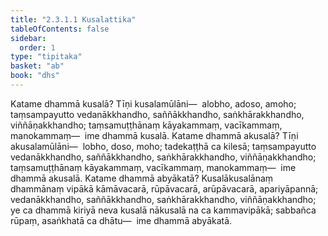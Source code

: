 ```yaml
---
title: "2.3.1.1 Kusalattika"
tableOfContents: false
sidebar:
  order: 1
type: "tipitaka"
basket: "ab"
book: "dhs"
---
```



<DynamicBreadcrumb />

<Division number="985" book="dhs">

<Paragraph number="1650" book="dhs">
Katame dhammā kusalā? Tīṇi kusalamūlāni—  alobho, adoso, amoho; taṃsampayutto vedanākkhandho, saññākkhandho, saṅkhārakkhandho, viññāṇakkhandho; taṃsamuṭṭhānaṃ kāyakammaṃ, vacīkammaṃ, manokammaṃ—  ime dhammā kusalā.
</Paragraph>

</Division>
<Division number="986" book="dhs">

<Paragraph number="1651" book="dhs">
Katame dhammā akusalā? Tīṇi akusalamūlāni—  lobho, doso, moho; tadekaṭṭhā ca kilesā; taṃsampayutto vedanākkhandho, saññākkhandho, saṅkhārakkhandho, viññāṇakkhandho; taṃsamuṭṭhānaṃ kāyakammaṃ, vacīkammaṃ, manokammaṃ—  ime dhammā akusalā.
</Paragraph>

</Division>
<Division number="987" book="dhs">

<Paragraph number="1652" book="dhs">
Katame dhammā abyākatā? Kusalākusalānaṃ dhammānaṃ vipākā kāmāvacarā, rūpāvacarā, arūpāvacarā, apariyāpannā; vedanākkhandho, saññākkhandho, saṅkhārakkhandho, viññāṇakkhandho; ye ca dhammā kiriyā neva kusalā nākusalā na ca kammavipākā; sabbañca rūpaṃ, asaṅkhatā ca dhātu—  ime dhammā abyākatā.
</Paragraph>
</Division>